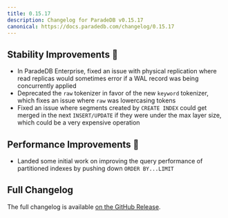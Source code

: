 ```yaml
---
title: 0.15.17
description: Changelog for ParadeDB v0.15.17
canonical: https://docs.paradedb.com/changelog/0.15.17
---
```


## Stability Improvements 💪

- In ParadeDB Enterprise, fixed an issue with physical replication where read replicas would sometimes error if a WAL record was being concurrently applied
- Deprecated the `raw` tokenizer in favor of the new `keyword` tokenizer, which fixes an issue where `raw` was lowercasing tokens
- Fixed an issue where segments created by `CREATE INDEX` could get merged in the next `INSERT/UPDATE` if they were under the max layer size,
  which could be a very expensive operation

## Performance Improvements 🚀

- Landed some initial work on improving the query performance of partitioned indexes by pushing down `ORDER BY...LIMIT`

## Full Changelog

The full changelog is available [on the GitHub Release](https://github.com/paradedb/paradedb/releases/tag/v0.15.17).
